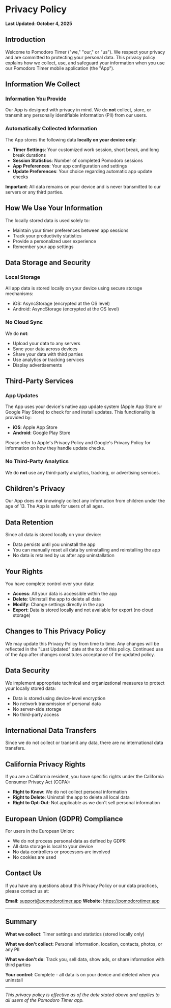 # Privacy Policy

**Last Updated: October 4, 2025**

## Introduction

Welcome to Pomodoro Timer ("we," "our," or "us"). We respect your privacy and are committed to protecting your personal data. This privacy policy explains how we collect, use, and safeguard your information when you use our Pomodoro Timer mobile application (the "App").

## Information We Collect

### Information You Provide

Our App is designed with privacy in mind. We do **not** collect, store, or transmit any personally identifiable information (PII) from our users.

### Automatically Collected Information

The App stores the following data **locally on your device only**:

- **Timer Settings**: Your customized work session, short break, and long break durations
- **Session Statistics**: Number of completed Pomodoro sessions
- **App Preferences**: Your app configuration and settings
- **Update Preferences**: Your choice regarding automatic app update checks

**Important**: All data remains on your device and is never transmitted to our servers or any third parties.

## How We Use Your Information

The locally stored data is used solely to:

- Maintain your timer preferences between app sessions
- Track your productivity statistics
- Provide a personalized user experience
- Remember your app settings

## Data Storage and Security

### Local Storage

All app data is stored locally on your device using secure storage mechanisms:
- iOS: AsyncStorage (encrypted at the OS level)
- Android: AsyncStorage (encrypted at the OS level)

### No Cloud Sync

We do **not**:
- Upload your data to any servers
- Sync your data across devices
- Share your data with third parties
- Use analytics or tracking services
- Display advertisements

## Third-Party Services

### App Updates

The App uses your device's native app update system (Apple App Store or Google Play Store) to check for and install updates. This functionality is provided by:

- **iOS**: Apple App Store
- **Android**: Google Play Store

Please refer to Apple's Privacy Policy and Google's Privacy Policy for information on how they handle update checks.

### No Third-Party Analytics

We do **not** use any third-party analytics, tracking, or advertising services.

## Children's Privacy

Our App does not knowingly collect any information from children under the age of 13. The App is safe for users of all ages.

## Data Retention

Since all data is stored locally on your device:

- Data persists until you uninstall the app
- You can manually reset all data by uninstalling and reinstalling the app
- No data is retained by us after app uninstallation

## Your Rights

You have complete control over your data:

- **Access**: All your data is accessible within the app
- **Delete**: Uninstall the app to delete all data
- **Modify**: Change settings directly in the app
- **Export**: Data is stored locally and not available for export (no cloud storage)

## Changes to This Privacy Policy

We may update this Privacy Policy from time to time. Any changes will be reflected in the "Last Updated" date at the top of this policy. Continued use of the App after changes constitutes acceptance of the updated policy.

## Data Security

We implement appropriate technical and organizational measures to protect your locally stored data:

- Data is stored using device-level encryption
- No network transmission of personal data
- No server-side storage
- No third-party access

## International Data Transfers

Since we do not collect or transmit any data, there are no international data transfers.

## California Privacy Rights

If you are a California resident, you have specific rights under the California Consumer Privacy Act (CCPA):

- **Right to Know**: We do not collect personal information
- **Right to Delete**: Uninstall the app to delete all local data
- **Right to Opt-Out**: Not applicable as we don't sell personal information

## European Union (GDPR) Compliance

For users in the European Union:

- We do not process personal data as defined by GDPR
- All data storage is local to your device
- No data controllers or processors are involved
- No cookies are used

## Contact Us

If you have any questions about this Privacy Policy or our data practices, please contact us at:

**Email**: support@pomodorotimer.app
**Website**: https://pomodorotimer.app

---

## Summary

**What we collect**: Timer settings and statistics (stored locally only)

**What we don't collect**: Personal information, location, contacts, photos, or any PII

**What we don't do**: Track you, sell data, show ads, or share information with third parties

**Your control**: Complete - all data is on your device and deleted when you uninstall

---

*This privacy policy is effective as of the date stated above and applies to all users of the Pomodoro Timer app.*
